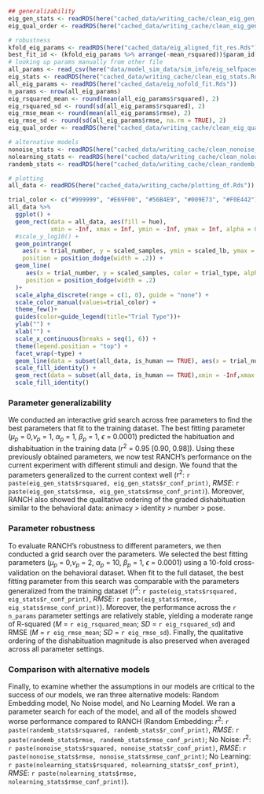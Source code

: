 ```r
## generalizability 
eig_gen_stats <- readRDS(here("cached_data/writing_cache/clean_eig_gen_stats.Rds")) %>% mutate(across(is.numeric, round, 2))
eig_qual_order <- readRDS(here("cached_data/writing_cache/clean_eig_gen_qual_order.Rds"))

# robustness
kfold_eig_params <- readRDS(here("cached_data/eig_aligned_fit_res.Rds"))
best_fit_id <- (kfold_eig_params %>% arrange(-mean_rsquared))$param_id[[1]]
# looking up params manually from other file
all_params <- read_csv(here("data/model_sim_data/sim_info/eig_selfpaced.csv"))
eig_stats <- readRDS(here("cached_data/writing_cache/clean_eig_stats.Rds"))%>% mutate(across(is.numeric, round, 2))
all_eig_params <- readRDS(here("cached_data/eig_nofold_fit.Rds"))
n_params <- nrow(all_eig_params)
eig_rsquared_mean <- round(mean(all_eig_params$rsquared), 2)
eig_rsquared_sd <- round(sd(all_eig_params$rsquared), 2)
eig_rmse_mean <- round(mean(all_eig_params$rmse), 2)
eig_rmse_sd <- round(sd(all_eig_params$rmse, na.rm = TRUE), 2)
eig_qual_order <- readRDS(here("cached_data/writing_cache/clean_eig_qual_order.Rds"))

# alternative models 
nonoise_stats <- readRDS(here("cached_data/writing_cache/clean_nonoise_stats.Rds"))%>% mutate(across(is.numeric, round, 2))
nolearning_stats <- readRDS(here("cached_data/writing_cache/clean_nolearning_stats.Rds"))%>% mutate(across(is.numeric, round, 2))
randemb_stats <- readRDS(here("cached_data/writing_cache/clean_randemb_stats.Rds"))%>% mutate(across(is.numeric, round, 2))

# plotting 
all_data <- readRDS(here("cached_data/writing_cache/plotting_df.Rds"))
```


```r

trial_color <- c("#999999", "#E69F00", "#56B4E9", "#009E73", "#F0E442")
all_data %>% 
  ggplot() + 
  geom_rect(data = all_data, aes(fill = hue),
            xmin = -Inf, xmax = Inf, ymin = -Inf, ymax = Inf, alpha = 0.1)+ 
  #scale_y_log10() + 
  geom_pointrange(
    aes(x = trial_number, y = scaled_samples, ymin = scaled_lb, ymax = scaled_ub, color  = trial_type),
    position = position_dodge(width = .2)) + 
  geom_line(
     aes(x = trial_number, y = scaled_samples, color = trial_type, alpha = is_human), 
     position = position_dodge(width = .2)
  )+
  scale_alpha_discrete(range = c(1, 0), guide = "none") + 
  scale_color_manual(values=trial_color) +  
  theme_few()+ 
  guides(color=guide_legend(title="Trial Type"))+
  ylab("") + 
  xlab("") + 
  scale_x_continuous(breaks = seq(1, 6)) + 
  theme(legend.position = "top") + 
  facet_wrap(~type) + 
  geom_line(data = subset(all_data, is_human == TRUE), aes(x = trial_number, y = fit, color = trial_type)) + 
  scale_fill_identity() +
  geom_rect(data = subset(all_data, is_human == TRUE),xmin = -Inf,xmax = Inf,ymin = -Inf,ymax = Inf,alpha=0.003, fill = "lightgray") + 
  scale_fill_identity()
```

### Parameter generalizability 

We conducted an interactive grid search across free parameters to find the best parameters that fit to the training dataset. The best fitting parameter ($\mu_{p}$ = 0,$\nu_{p}$ = 1, $\alpha_{p}$ = 1, $\beta_{p}$ = 1, $\epsilon$ = 0.0001) predicted the habituation and dishabituation in the training data ($r^2$ = 0.95 [0.90, 0.98]). Using these previously obtained parameters, we now test RANCH’s performance on the current experiment with different stimuli and design. We found that the parameters generalized to the current context well ($r^2$: `r paste(eig_gen_stats$rsquared, eig_gen_stats$r_conf_print)`, *RMSE*:  `r paste(eig_gen_stats$rmse, eig_gen_stats$rmse_conf_print)`). Moreover, RANCH also showed the qualitative ordering of the graded dishabituation similar to the behavioral data: animacy > identity > number > pose.  

### Parameter robustness 

To evaluate RANCH’s robustness to different parameters, we then conducted a grid search over the parameters. We selected the best fitting parameters ($\mu_{p}$ = 0,$\nu_{p}$ = 2, $\alpha_{p}$ = 10, $\beta_{p}$ = 1, $\epsilon$ = 0.0001) using a 10-fold cross-validation on the behavioral dataset.  When fit to the full dataset, the best fitting parameter from this search was comparable with the parameters generalized from the training dataset ($r^2$: `r paste(eig_stats$rsquared, eig_stats$r_conf_print)`, *RMSE*:  `r paste(eig_stats$rmse, eig_stats$rmse_conf_print)`).  Moreover, the performance across the `r n_params` parameter settings are relatively stable, yielding a moderate range of R-squared (*M* = `r eig_rsquared_mean`; *SD* = `r eig_rsquared_sd`) and RMSE (*M* = `r eig_rmse_mean`; *SD* = `r eig_rmse_sd`). Finally, the qualitative ordering of the dishabituation magnitude is also preserved when averaged across all parameter settings. 

### Comparison with alternative models

Finally, to examine whether the assumptions in our models are critical to the success of our models, we ran three alternative models: Random Embedding model, No Noise model, and No Learning Model. We ran a parameter search for each of the model, and all of the models showed worse performance compared to RANCH (Random Embedding: $r^2$: `r paste(randemb_stats$rsquared, randemb_stats$r_conf_print)`, *RMSE*:  `r paste(randemb_stats$rmse, randemb_stats$rmse_conf_print)`; No Noise: $r^2$: `r paste(nonoise_stats$rsquared, nonoise_stats$r_conf_print)`, *RMSE*: `r paste(nonoise_stats$rmse, nonoise_stats$rmse_conf_print)`; No Learning: `r paste(nolearning_stats$rsquared, nolearning_stats$r_conf_print)`, *RMSE*: `r paste(nolearning_stats$rmse, nolearning_stats$rmse_conf_print)`). 








